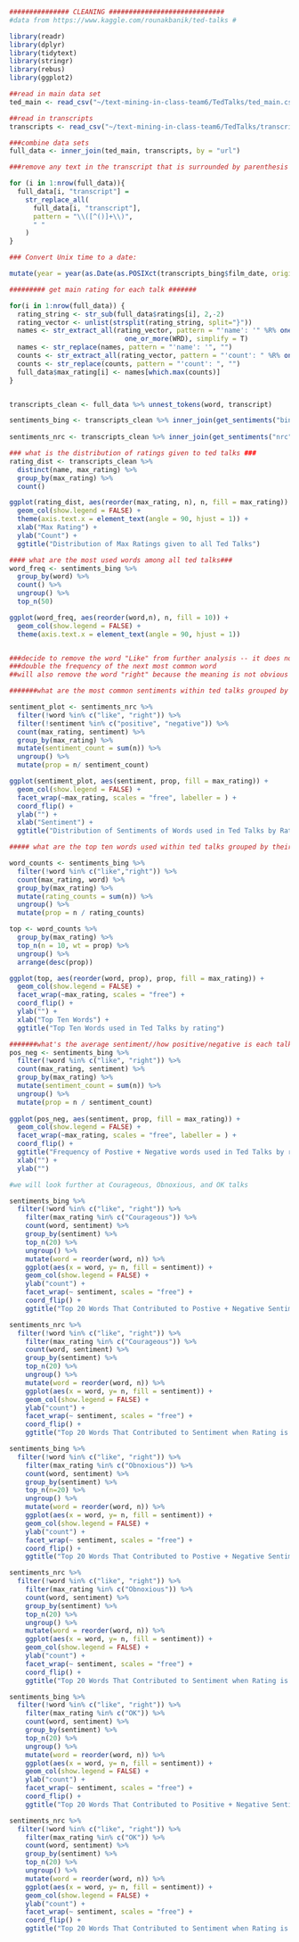 ```r
############### CLEANING #############################
#data from https://www.kaggle.com/rounakbanik/ted-talks #

library(readr)
library(dplyr)
library(tidytext)
library(stringr)
library(rebus)
library(ggplot2)

##read in main data set
ted_main <- read_csv("~/text-mining-in-class-team6/TedTalks/ted_main.csv")

##read in transcripts
transcripts <- read_csv("~/text-mining-in-class-team6/TedTalks/transcripts.csv")

###combine data sets
full_data <- inner_join(ted_main, transcripts, by = "url")

###remove any text in the transcript that is surrounded by parenthesis

for (i in 1:nrow(full_data)){
  full_data[i, "transcript"] = 
    str_replace_all(
      full_data[i, "transcript"],
      pattern = "\\([^()]+\\)", 
      " "
    )
}

### Convert Unix time to a date:

mutate(year = year(as.Date(as.POSIXct(transcripts_bing$film_date, origin="1970-01-01"))))

######### get main rating for each talk #######

for(i in 1:nrow(full_data)) {
  rating_string <- str_sub(full_data$ratings[i], 2,-2)
  rating_vector <- unlist(strsplit(rating_string, split="}"))
  names <- str_extract_all(rating_vector, pattern = "'name': '" %R% one_or_more(WRD) %R% optional('-') %R% 
                             one_or_more(WRD), simplify = T)
  names <- str_replace(names, pattern = "'name': '", "")
  counts <- str_extract_all(rating_vector, pattern = "'count': " %R% one_or_more(DGT), simplify = T)
  counts <- str_replace(counts, pattern = "'count': ", "")
  full_data$max_rating[i] <- names[which.max(counts)]
}


transcripts_clean <- full_data %>% unnest_tokens(word, transcript)

sentiments_bing <- transcripts_clean %>% inner_join(get_sentiments("bing")) 
                
sentiments_nrc <- transcripts_clean %>% inner_join(get_sentiments("nrc")) %>% filter(!word %in% c("like"))
```


```r
### what is the distribution of ratings given to ted talks ###
rating_dist <- transcripts_clean %>%
  distinct(name, max_rating) %>%
  group_by(max_rating) %>%
  count()

ggplot(rating_dist, aes(reorder(max_rating, n), n, fill = max_rating)) +
  geom_col(show.legend = FALSE) + 
  theme(axis.text.x = element_text(angle = 90, hjust = 1)) + 
  xlab("Max Rating") + 
  ylab("Count") +
  ggtitle("Distribution of Max Ratings given to all Ted Talks")
```

```r
#### what are the most used words among all ted talks###
word_freq <- sentiments_bing %>%
  group_by(word) %>%
  count() %>%
  ungroup() %>%
  top_n(50)

ggplot(word_freq, aes(reorder(word,n), n, fill = 10)) + 
  geom_col(show.legend = FALSE) +
  theme(axis.text.x = element_text(angle = 90, hjust = 1))


###decide to remove the word "Like" from further analysis -- it does not have a sentiment and has almost
###double the frequency of the next most common word
##will also remove the word "right" because the meaning is not obvious out of context
```

```r
#######what are the most common sentiments within ted talks grouped by their most popular rating#########

sentiment_plot <- sentiments_nrc %>%
  filter(!word %in% c("like", "right")) %>%
  filter(!sentiment %in% c("positive", "negative")) %>%
  count(max_rating, sentiment) %>%
  group_by(max_rating) %>%
  mutate(sentiment_count = sum(n)) %>%
  ungroup() %>%
  mutate(prop = n/ sentiment_count)

ggplot(sentiment_plot, aes(sentiment, prop, fill = max_rating)) +
  geom_col(show.legend = FALSE) +
  facet_wrap(~max_rating, scales = "free", labeller = ) +
  coord_flip() + 
  ylab("") + 
  xlab("Sentiment") +
  ggtitle("Distribution of Sentiments of Words used in Ted Talks by Rating")


```

```r
##### what are the top ten words used within ted talks grouped by their most popular rating #####

word_counts <- sentiments_bing %>%
  filter(!word %in% c("like","right")) %>%
  count(max_rating, word) %>%
  group_by(max_rating) %>%
  mutate(rating_counts = sum(n)) %>%
  ungroup() %>%
  mutate(prop = n / rating_counts) 

top <- word_counts %>%
  group_by(max_rating) %>%
  top_n(n = 10, wt = prop) %>%
  ungroup() %>%
  arrange(desc(prop)) 

ggplot(top, aes(reorder(word, prop), prop, fill = max_rating)) +
  geom_col(show.legend = FALSE) +
  facet_wrap(~max_rating, scales = "free") +
  coord_flip() + 
  ylab("") +
  xlab("Top Ten Words") + 
  ggtitle("Top Ten Words used in Ted Talks by rating")
```



```r
#######what's the average sentiment//how positive/negative is each talk grouped by popular rating#########
pos_neg <- sentiments_bing %>%
  filter(!word %in% c("like", "right")) %>%
  count(max_rating, sentiment) %>%
  group_by(max_rating) %>% 
  mutate(sentiment_count = sum(n)) %>%
  ungroup() %>%
  mutate(prop = n / sentiment_count)
  
ggplot(pos_neg, aes(sentiment, prop, fill = max_rating)) +
  geom_col(show.legend = FALSE) +
  facet_wrap(~max_rating, scales = "free", labeller = ) +
  coord_flip() + 
  ggtitle("Frequency of Postive + Negative words used in Ted Talks by rating") + 
  xlab("") + 
  ylab("")

#we will look further at Courageous, Obnoxious, and OK talks
```

```r
sentiments_bing %>%
  filter(!word %in% c("like", "right")) %>%
    filter(max_rating %in% c("Courageous")) %>%
    count(word, sentiment) %>%
    group_by(sentiment) %>%
    top_n(20) %>%
    ungroup() %>%
    mutate(word = reorder(word, n)) %>%
    ggplot(aes(x = word, y= n, fill = sentiment)) +
    geom_col(show.legend = FALSE) +
    ylab("count") +
    facet_wrap(~ sentiment, scales = "free") +
    coord_flip() +
    ggtitle("Top 20 Words That Contributed to Postive + Negative Sentiment when Rating is Courageous")

```

```r
sentiments_nrc %>%
  filter(!word %in% c("like", "right")) %>%
    filter(max_rating %in% c("Courageous")) %>%
    count(word, sentiment) %>%
    group_by(sentiment) %>%
    top_n(20) %>%
    ungroup() %>%
    mutate(word = reorder(word, n)) %>%
    ggplot(aes(x = word, y= n, fill = sentiment)) +
    geom_col(show.legend = FALSE) +
    ylab("count") +
    facet_wrap(~ sentiment, scales = "free") +
    coord_flip() +
    ggtitle("Top 20 Words That Contributed to Sentiment when Rating is Courageous")
```




```r
sentiments_bing %>%
  filter(!word %in% c("like", "right")) %>%
    filter(max_rating %in% c("Obnoxious")) %>%
    count(word, sentiment) %>%
    group_by(sentiment) %>%
    top_n(n=20) %>%
    ungroup() %>%
    mutate(word = reorder(word, n)) %>%
    ggplot(aes(x = word, y= n, fill = sentiment)) +
    geom_col(show.legend = FALSE) +
    ylab("count") +
    facet_wrap(~ sentiment, scales = "free") +
    coord_flip() +
    ggtitle("Top 20 Words That Contributed to Postive + Negative Sentiment when Rating is Obnoxious")

```
```r


sentiments_nrc %>%
  filter(!word %in% c("like", "right")) %>%
    filter(max_rating %in% c("Obnoxious")) %>%
    count(word, sentiment) %>%
    group_by(sentiment) %>%
    top_n(20) %>%
    ungroup() %>%
    mutate(word = reorder(word, n)) %>%
    ggplot(aes(x = word, y= n, fill = sentiment)) +
    geom_col(show.legend = FALSE) +
    ylab("count") +
    facet_wrap(~ sentiment, scales = "free") +
    coord_flip() +
    ggtitle("Top 20 Words That Contributed to Sentiment when Rating is Obnoxious")
```

```r
sentiments_bing %>%
  filter(!word %in% c("like", "right")) %>%
    filter(max_rating %in% c("OK")) %>%
    count(word, sentiment) %>%
    group_by(sentiment) %>%
    top_n(20) %>%
    ungroup() %>%
    mutate(word = reorder(word, n)) %>%
    ggplot(aes(x = word, y= n, fill = sentiment)) +
    geom_col(show.legend = FALSE) +
    ylab("count") +
    facet_wrap(~ sentiment, scales = "free") +
    coord_flip() +
    ggtitle("Top 20 Words That Contributed to Positive + Negative Sentiment when Rating is OK")

```


```r

sentiments_nrc %>%
  filter(!word %in% c("like", "right")) %>%
    filter(max_rating %in% c("OK")) %>%
    count(word, sentiment) %>%
    group_by(sentiment) %>%
    top_n(20) %>%
    ungroup() %>%
    mutate(word = reorder(word, n)) %>%
    ggplot(aes(x = word, y= n, fill = sentiment)) +
    geom_col(show.legend = FALSE) +
    ylab("count") +
    facet_wrap(~ sentiment, scales = "free") +
    coord_flip() +
    ggtitle("Top 20 Words That Contributed to Sentiment when Rating is OK")
```